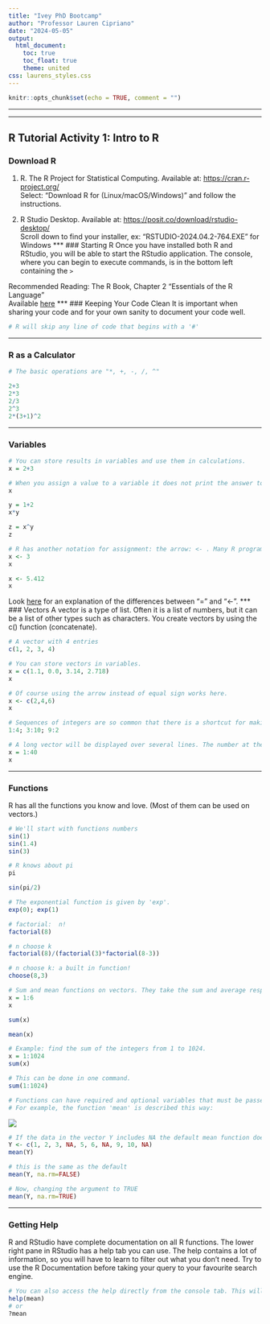 ```yaml
---
title: "Ivey PhD Bootcamp"
author: "Professor Lauren Cipriano"
date: "2024-05-05"
output: 
  html_document: 
    toc: true
    toc_float: true
    theme: united
css: laurens_styles.css
---
```


```r
knitr::opts_chunk$set(echo = TRUE, comment = "")
```
***
***
## R Tutorial Activity 1: Intro to R
### Download R
1. R. The R Project for Statistical Computing. Available at: <https://cran.r-project.org/>  
Select: "Download R for (Linux/macOS/Windows)" and follow the instructions.

2. R Studio Desktop. Available at: <https://posit.co/download/rstudio-desktop/>  
Scroll down to find your installer, ex: "RSTUDIO-2024.04.2-764.EXE" for Windows
***
### Starting R
Once you have installed both R and RStudio, you will be able to start the RStudio application. The console, where you can begin to execute commands, is in the bottom left containing the `> `  
  
Recommended Reading: The R Book, Chapter 2 "Essentials of the R Language"  
Available [here](https://onlinelibrary-wiley-com.proxy1.lib.uwo.ca/doi/epdf/10.1002/9781118448908.ch2)
***
### Keeping Your Code Clean
It is important when sharing your code and for your own sanity to document your code well.
```r
# R will skip any line of code that begins with a '#'
```

***
### R as a Calculator
```r
# The basic operations are "*, +, -, /, ^"
```


```r
2+3 
2*3 
2/3 
2^3
2*(3+1)^2
```
***
### Variables
```r
# You can store results in variables and use them in calculations.
x = 2+3

# When you assign a value to a variable it does not print the answer to the screen. You can see the value of x by using x as a command.
x

y = 1+2
x*y

z = x^y
z

# R has another notation for assignment: the arrow: <- . Many R programmers use this. It may seem odd to programmers coming from other languages.
x <- 3
x

x <- 5.412
x
```
Look [here](https://statisticsglobe.com/assignment-operators-in-r) for an explanation of the differences between "=" and "<-".
***
### Vectors
A vector is a type of list. Often it is a list of numbers, but it can be a list of other types such as characters.
You create vectors by using the c() function (concatenate).
```r
# A vector with 4 entries
c(1, 2, 3, 4)

# You can store vectors in variables.
x = c(1.1, 0.0, 3.14, 2.718)
x

# Of course using the arrow instead of equal sign works here.
x <- c(2,4,6)
x

# Sequences of integers are so common that there is a shortcut for making them.
1:4; 3:10; 9:2

# A long vector will be displayed over several lines. The number at the start of each line in brackets is the index of the first entry on that line.
x = 1:40
x
```

***
### Functions
R has all the functions you know and love. (Most of them can be used on vectors.)
```r
# We'll start with functions numbers
sin(1)
sin(1.4)
sin(3)

# R knows about pi
pi

sin(pi/2)

# The exponential function is given by 'exp'.
exp(0); exp(1)

# factorial:  n!
factorial(8)

# n choose k 
factorial(8)/(factorial(3)*factorial(8-3))

# n choose k: a built in function!
choose(8,3)

# Sum and mean functions on vectors. They take the sum and average respectively of the vectors entries
x = 1:6
x

sum(x)

mean(x)

# Example: find the sum of the integers from 1 to 1024.
x = 1:1024
sum(x)

# This can be done in one command.
sum(1:1024)

# Functions can have required and optional variables that must be passed through
# For example, the function 'mean' is described this way:
```
![](Images/mean-rdocs.png)

```r
# If the data in the vector Y includes NA the default mean function doesn’t work properly
Y <- c(1, 2, 3, NA, 5, 6, NA, 9, 10, NA)
mean(Y)

# this is the same as the default
mean(Y, na.rm=FALSE)     

# Now, changing the argument to TRUE
mean(Y, na.rm=TRUE)
```
***
### Getting Help
R and RStudio have complete documentation on all R functions. The lower right pane in RStudio has a help tab you can use. The help contains a lot of information, so you will have to learn to filter out what you don't need. Try to use the R Documentation before taking your query to your favourite search engine.
```r
# You can also access the help directly from the console tab. This will open the R Documentation for the 'mean()' function.
help(mean)
# or
?mean
```








